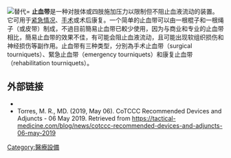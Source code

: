 {{Expand language|1=en|time=2020-08-23T08:15:37+00:00}}
[[File:Tourniquet.jpeg|替代=]]
'''止血带'''是一种对肢体或四肢施加压力以限制但不阻止血液流动的装置。它可用于[[紧急情况|紧急情况]]、[[手术|手术]]或术后康复。一个简单的止血带可以由一根棍子和一根绳子（或皮带）制成，不過目前簡易止血带已較少使用，因为与商业和专业的止血带相比，簡易止血带的效果不佳，有可能会阻止血液流动，且可能出现软组织损伤和神经损伤等副作用。止血带有三种类型，分別為手术止血带（surgical tourniquets）、緊急止血带（emergency tourniquets）和康复止血带（rehabilitation tourniquets）。

== 外部链接 ==
{{Wiktionary|tourniquet}}
{{Commons category|Tourniquets}}
* {{Cite journal|title=The tourniquet in surgery|url=http://boneandjoint.org.uk/content/jbjsbr/44-B/4/937.full.pdf|last=Klenerman|first=L.|journal=The Journal of Bone and Joint Surgery|issue=4|doi=10.1302/0301-620X.44B4.937|year=1962|volume=44|pages=937–943|pmid=14042193|access-date=2020-08-23|archive-date=2017-01-16|archive-url=https://web.archive.org/web/20170116162206/http://boneandjoint.org.uk/content/jbjsbr/44-B/4/937.full.pdf|dead-url=no}}
* Torres, M. R., MD. (2019, May 06). CoTCCC Recommended Devices and Adjuncts - 06 May 2019. Retrieved from https://tactical-medicine.com/blog/news/cotccc-recommended-devices-and-adjuncts-06-may-2019{{Dead link}}

[[Category:醫療設備|Category:醫療設備]]